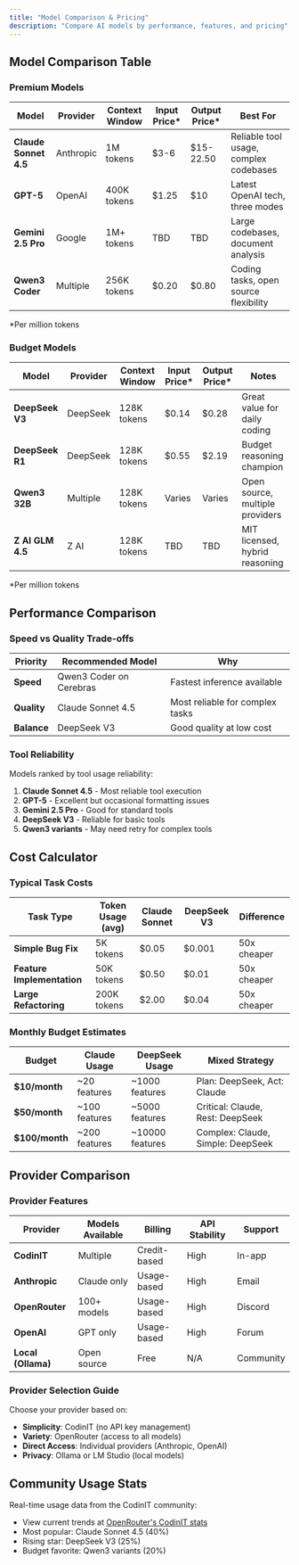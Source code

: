 ```yaml
---
title: "Model Comparison & Pricing"
description: "Compare AI models by performance, features, and pricing"
---
```


## Model Comparison Table

### Premium Models

| Model | Provider | Context Window | Input Price* | Output Price* | Best For |
|-------|----------|---------------|--------------|---------------|----------|
| **Claude Sonnet 4.5** | Anthropic | 1M tokens | $3-6 | $15-22.50 | Reliable tool usage, complex codebases |
| **GPT-5** | OpenAI | 400K tokens | $1.25 | $10 | Latest OpenAI tech, three modes |
| **Gemini 2.5 Pro** | Google | 1M+ tokens | TBD | TBD | Large codebases, document analysis |
| **Qwen3 Coder** | Multiple | 256K tokens | $0.20 | $0.80 | Coding tasks, open source flexibility |

*Per million tokens

### Budget Models

| Model | Provider | Context Window | Input Price* | Output Price* | Notes |
|-------|----------|---------------|--------------|---------------|-------|
| **DeepSeek V3** | DeepSeek | 128K tokens | $0.14 | $0.28 | Great value for daily coding |
| **DeepSeek R1** | DeepSeek | 128K tokens | $0.55 | $2.19 | Budget reasoning champion |
| **Qwen3 32B** | Multiple | 128K tokens | Varies | Varies | Open source, multiple providers |
| **Z AI GLM 4.5** | Z AI | 128K tokens | TBD | TBD | MIT licensed, hybrid reasoning |

*Per million tokens

## Performance Comparison

### Speed vs Quality Trade-offs

| Priority | Recommended Model | Why |
|----------|------------------|-----|
| **Speed** | Qwen3 Coder on Cerebras | Fastest inference available |
| **Quality** | Claude Sonnet 4.5 | Most reliable for complex tasks |
| **Balance** | DeepSeek V3 | Good quality at low cost |

### Tool Reliability

Models ranked by tool usage reliability:
1. **Claude Sonnet 4.5** - Most reliable tool execution
2. **GPT-5** - Excellent but occasional formatting issues
3. **Gemini 2.5 Pro** - Good for standard tools
4. **DeepSeek V3** - Reliable for basic tools
5. **Qwen3 variants** - May need retry for complex tools

## Cost Calculator

### Typical Task Costs

| Task Type | Token Usage (avg) | Claude Sonnet | DeepSeek V3 | Difference |
|-----------|------------------|---------------|-------------|------------|
| **Simple Bug Fix** | 5K tokens | $0.05 | $0.001 | 50x cheaper |
| **Feature Implementation** | 50K tokens | $0.50 | $0.01 | 50x cheaper |
| **Large Refactoring** | 200K tokens | $2.00 | $0.04 | 50x cheaper |

### Monthly Budget Estimates

| Budget | Claude Usage | DeepSeek Usage | Mixed Strategy |
|--------|-------------|----------------|----------------|
| **$10/month** | ~20 features | ~1000 features | Plan: DeepSeek, Act: Claude |
| **$50/month** | ~100 features | ~5000 features | Critical: Claude, Rest: DeepSeek |
| **$100/month** | ~200 features | ~10000 features | Complex: Claude, Simple: DeepSeek |

## Provider Comparison

### Provider Features

| Provider | Models Available | Billing | API Stability | Support |
|----------|-----------------|---------|---------------|---------|
| **CodinIT** | Multiple | Credit-based | High | In-app |
| **Anthropic** | Claude only | Usage-based | High | Email |
| **OpenRouter** | 100+ models | Usage-based | High | Discord |
| **OpenAI** | GPT only | Usage-based | High | Forum |
| **Local (Ollama)** | Open source | Free | N/A | Community |

### Provider Selection Guide

Choose your provider based on:
- **Simplicity**: CodinIT (no API key management)
- **Variety**: OpenRouter (access to all models)
- **Direct Access**: Individual providers (Anthropic, OpenAI)
- **Privacy**: Ollama or LM Studio (local models)

## Community Usage Stats

Real-time usage data from the CodinIT community:
- View current trends at [OpenRouter's CodinIT stats](https://openrouter.ai/apps?url=https%3A%2F%2Fcodinit.bot%2F)
- Most popular: Claude Sonnet 4.5 (40%)
- Rising star: DeepSeek V3 (25%)
- Budget favorite: Qwen3 variants (20%)
